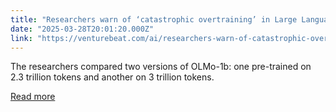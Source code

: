 ```yaml
---
title: "Researchers warn of ‘catastrophic overtraining’ in Large Language Models"
date: "2025-03-28T20:01:20.000Z"
link: "https://venturebeat.com/ai/researchers-warn-of-catastrophic-overtraining-in-large-language-models/"
---
```


The researchers compared two versions of OLMo-1b: one pre-trained on 2.3 trillion tokens and another on 3 trillion tokens.

[Read more](https://venturebeat.com/ai/researchers-warn-of-catastrophic-overtraining-in-large-language-models/)
